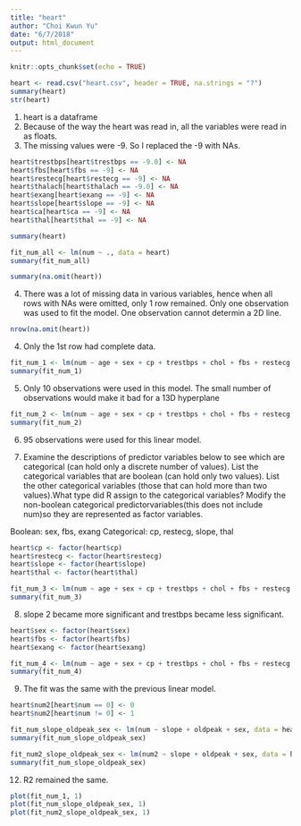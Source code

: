 ```yaml
---
title: "heart"
author: "Choi Kwun Yu"
date: "6/7/2018"
output: html_document
---
```


```r
knitr::opts_chunk$set(echo = TRUE)
```


```r
heart <- read.csv("heart.csv", header = TRUE, na.strings = "?")
summary(heart)
str(heart)
```
1. heart is a dataframe
2. Because of the way the heart was read in, all the variables were read in as floats. 
3. The missing values were -9. So I replaced the -9 with NAs. 
```r
heart$trestbps[heart$trestbps == -9.0] <- NA
heart$fbs[heart$fbs == -9] <- NA
heart$restecg[heart$restecg == -9] <- NA
heart$thalach[heart$thalach == -9.0] <- NA
heart$exang[heart$exang == -9] <- NA
heart$slope[heart$slope == -9] <- NA
heart$ca[heart$ca == -9] <- NA
heart$thal[heart$thal == -9] <- NA

summary(heart)
```

```r
fit_num_all <- lm(num ~ ., data = heart)
summary(fit_num_all)
```

```r
summary(na.omit(heart))
```
4. There was a lot of missing data in various variables, hence when all rows with NAs were omitted, only 1 row remained. Only one observation was used to fit the model. One observation cannot determin a 2D line. 
```r
nrow(na.omit(heart))
```
4. Only the 1st row had complete data.
```r
fit_num_1 <- lm(num ~ age + sex + cp + trestbps + chol + fbs + restecg + thalach + exang + oldpeak + slope + thal, data = heart)
summary(fit_num_1)
```
5. Only 10 observations were used in this model. 
The small number of observations would make it bad for a 13D hyperplane
```r
fit_num_2 <- lm(num ~ age + sex + cp + trestbps + chol + fbs + restecg + thalach + exang + oldpeak + slope, data = heart)
summary(fit_num_2)
```
6. 95 observations were used for this linear model. 

7. Examine the descriptions of predictor variables below to see which are categorical (can hold only a discrete number of values). List the categorical variables that are boolean (can hold only two values). List the other categorical variables (those that can hold more than two values).What type did R assign to the categorical variables? Modify the non-boolean categorical predictorvariables(this does not include num)so they are represented as factor variables.

Boolean: sex, fbs, exang
Categorical: cp, restecg, slope, thal

```r
heart$cp <- factor(heart$cp)
heart$restecg <- factor(heart$restecg)
heart$slope <- factor(heart$slope)
heart$thal <- factor(heart$thal)
```

```r
fit_num_3 <- lm(num ~ age + sex + cp + trestbps + chol + fbs + restecg + thalach + exang + oldpeak + slope, data = heart)
summary(fit_num_3)
```
8. slope 2 became more significant and trestbps became less significant. 

```r
heart$sex <- factor(heart$sex)
heart$fbs <- factor(heart$fbs)
heart$exang <- factor(heart$exang)
```

```r
fit_num_4 <- lm(num ~ age + sex + cp + trestbps + chol + fbs + restecg + thalach + exang + oldpeak + slope, data = heart)
summary(fit_num_4)
```
9. The fit was the same with the previous linear model. 

```r
heart$num2[heart$num == 0] <- 0
heart$num2[heart$num != 0] <- 1
```

```r
fit_num_slope_oldpeak_sex <- lm(num ~ slope + oldpeak + sex, data = heart)
summary(fit_num_slope_oldpeak_sex)
```

```r
fit_num2_slope_oldpeak_sex <- lm(num2 ~ slope + oldpeak + sex, data = heart)
summary(fit_num_slope_oldpeak_sex)
```
12. R2 remained the same. 
```r
plot(fit_num_1, 1) 
plot(fit_num_slope_oldpeak_sex, 1)
plot(fit_num2_slope_oldpeak_sex, 1)
```

